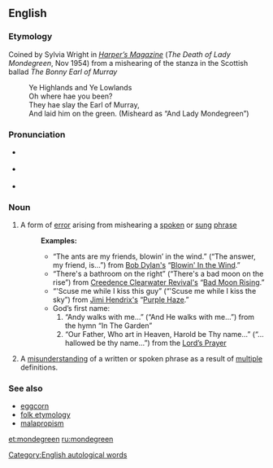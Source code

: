 {{was wotd|2006|June|30}}
==English==

{{wikipedia}}

===Etymology===
Coined by Sylvia Wright in ''[[w:Harper's Magazine|Harper’s Magazine]]'' (''The Death of Lady Mondegreen'', Nov 1954) from a mishearing of the stanza in the Scottish ballad ''The Bonny Earl of Murray''
: Ye Highlands and Ye Lowlands
: Oh where hae you been?
: They hae slay the Earl of Murray,
: And laid him on the green. (Misheard as “And Lady Mondegreen”)

===Pronunciation===
* {{a|UK}} {{IPA|/ˈmɒndəgri:n/}}
* {{a|US}} {{IPA|/ˈmɑndəgriːn/}}
* {{audio|en-us-mondegreen.ogg|Audio (US)}}

===Noun===
{{en-noun}}

# A form of [[error]] arising from mishearing a [[spoken]] or [[sung]] [[phrase]]
#:'''Examples:'''
#:* “The ants are my friends, blowin’ in the wind.” (“The answer, my friend, is...”) from [[w:Bob Dylan|Bob Dylan's]] “[[w:Blowin'_in_the_Wind|Blowin' In the Wind]].”
#:* “There's a bathroom on the right” (“There's a bad moon on the rise”) from [[w:Creedence Clearwater Revival|Creedence Clearwater Revival's]] “[[w:Bad_Moon_Rising_(song)|Bad Moon Rising]].”
#:* “'Scuse me while I kiss this guy” (“'Scuse me while I kiss the sky”) from [[w:Jimi Hendrix|Jimi Hendrix's]] “[[w:Purple_Haze_(song)|Purple Haze]].”
#:* God’s first name:
#:*# “Andy walks with me…” (“And He walks with me…”) from the hymn “In The Garden”
#:*# “Our Father, Who art in Heaven, Harold be Thy name…” (“…hallowed be thy name…”) from the [[w:Lord's Prayer|Lord’s Prayer]]
# {{rare}} A [[misunderstanding]] of a written or spoken phrase as a result of [[multiple]] definitions.

===See also===
* [[eggcorn]]
* [[folk etymology]]
* [[malapropism]]

[[Category:English autological words]]

[[et:mondegreen]]
[[ru:mondegreen]]